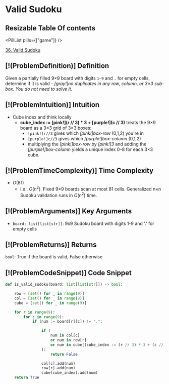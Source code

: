 # Valid Sudoku

## Resizable Table Of contents

<DifficultyBadge difficulty="medium" />

<PillList pills={["game"]} />

[36. Valid Sudoku](https://leetcode.com/problems/valid-sudoku)

## [!(ProblemDefinition)] Definition

Given a partially filled 9×9 board with digits `1–9` and `.` for empty cells, determine if it is valid - *[gray!]no duplicates in any row, column, or 3×3 sub-box. You do not need to solve it*.

## [!(ProblemIntuition)] Intuition

- Cube index and think locally
    - **cube_index := **[pink!](r // 3) * 3** + **[purple!](c // 3)**** treats the 9×9 board as a 3×3 grid of 3×3 boxes:
        - `[pink!]r//3` gives which *[pink!]box-row* (0,1,2) you're in
        - `[purple!]c//3` gives which *[purple!]box-column* (0,1,2)
        - multiplying the *[pink!]box-row* by *[pink!]3* and adding the *[purple!]box-column* yields a unique index 0–8 for each 3×3 cube.

## [!(ProblemTimeComplexity)] Time Complexity

- $O(81)$
    - i.e., $O(n^{2})$. Fixed 9×9 boards scan at most 81 cells. Generalized n×n Sudoku validation runs in $O(n^{2})$ time.

## [!(ProblemArguments)] Key Arguments

- `board: list[list[str]]`: 9x9 Sudoku board with digits 1-9 and '.' for empty cells

## [!(ProblemReturns)] Returns

`bool`: True if the board is valid, False otherwise

## [!(ProblemCodeSnippet)] Code Snippet

```python meta="source=problems/36-valid-sudoku/solution.py"
def is_valid_sudoku(board: list[list[str]]) -> bool:

    row = [set() for _ in range(9)]
    col = [set() for _ in range(9)]
    cube = [set() for _ in range(9)]

    for r in range(9):
        for c in range(9):
            if (num := board[r][c]) != ".": 

                if (
                    num in col[c]
                    or num in row[r]
                    or num in cube[(cube_index := (r // 3) * 3 + (c // 3))]
                ):
                    return False

                col[c].add(num)
                row[r].add(num)
                cube[cube_index].add(num)
    return True
```


